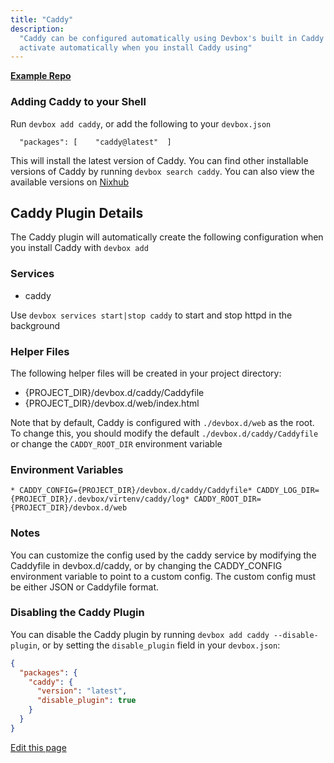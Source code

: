 ```yaml
---
title: "Caddy"
description:
  "Caddy can be configured automatically using Devbox's built in Caddy plugin. This plugin will
  activate automatically when you install Caddy using"
---
```


[**Example Repo**](https://github.com/jetify-com/devbox/tree/main/examples/servers/caddy)

### Adding Caddy to your Shell[​](#adding-caddy-to-your-shell "Direct link to Adding Caddy to your Shell")

Run `devbox add caddy`, or add the following to your `devbox.json`

```
  "packages": [    "caddy@latest"  ]
```

This will install the latest version of Caddy. You can find other installable versions of Caddy by
running `devbox search caddy`. You can also view the available versions on
[Nixhub](https://www.nixhub.io/packages/caddy)

## Caddy Plugin Details[​](#caddy-plugin-details "Direct link to Caddy Plugin Details")

The Caddy plugin will automatically create the following configuration when you install Caddy with
`devbox add`

### Services[​](#services "Direct link to Services")

- caddy

Use `devbox services start|stop caddy` to start and stop httpd in the background

### Helper Files[​](#helper-files "Direct link to Helper Files")

The following helper files will be created in your project directory:

- \{PROJECT_DIR}/devbox.d/caddy/Caddyfile
- \{PROJECT_DIR}/devbox.d/web/index.html

Note that by default, Caddy is configured with `./devbox.d/web` as the root. To change this, you
should modify the default `./devbox.d/caddy/Caddyfile` or change the `CADDY_ROOT_DIR` environment
variable

### Environment Variables[​](#environment-variables "Direct link to Environment Variables")

```
* CADDY_CONFIG={PROJECT_DIR}/devbox.d/caddy/Caddyfile* CADDY_LOG_DIR={PROJECT_DIR}/.devbox/virtenv/caddy/log* CADDY_ROOT_DIR={PROJECT_DIR}/devbox.d/web
```

### Notes[​](#notes "Direct link to Notes")

You can customize the config used by the caddy service by modifying the Caddyfile in devbox.d/caddy,
or by changing the CADDY_CONFIG environment variable to point to a custom config. The custom config
must be either JSON or Caddyfile format.

### Disabling the Caddy Plugin[​](#disabling-the-caddy-plugin "Direct link to Disabling the Caddy Plugin")

You can disable the Caddy plugin by running `devbox add caddy --disable-plugin`, or by setting the
`disable_plugin` field in your `devbox.json`:

```json
{
  "packages": {
    "caddy": {
      "version": "latest",
      "disable_plugin": true
    }
  }
}
```

[Edit this page](https://github.com/jetify-com/devbox/tree/main/docs/app/docs/devbox-examples/servers/caddy.md)
